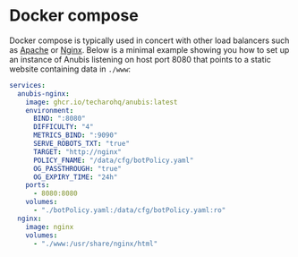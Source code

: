 # Docker compose

Docker compose is typically used in concert with other load balancers such as [Apache](./apache.mdx) or [Nginx](./nginx.mdx). Below is a minimal example showing you how to set up an instance of Anubis listening on host port 8080 that points to a static website containing data in `./www`:

```yaml
services:
  anubis-nginx:
    image: ghcr.io/techarohq/anubis:latest
    environment:
      BIND: ":8080"
      DIFFICULTY: "4"
      METRICS_BIND: ":9090"
      SERVE_ROBOTS_TXT: "true"
      TARGET: "http://nginx"
      POLICY_FNAME: "/data/cfg/botPolicy.yaml"
      OG_PASSTHROUGH: "true"
      OG_EXPIRY_TIME: "24h"
    ports:
      - 8080:8080
    volumes:
      - "./botPolicy.yaml:/data/cfg/botPolicy.yaml:ro"
  nginx:
    image: nginx
    volumes:
      - "./www:/usr/share/nginx/html"
```
